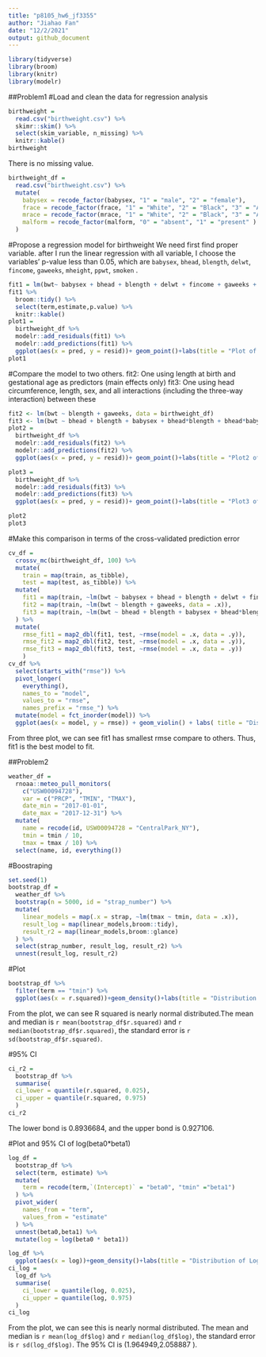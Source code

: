 ```yaml
---
title: "p8105_hw6_jf3355"
author: "Jiahao Fan"
date: "12/2/2021"
output: github_document
---
```


```r
library(tidyverse)
library(broom)
library(knitr)
library(modelr)
```

##Problem1
#Load and clean the data for regression analysis
```r
birthweight =
  read.csv("birthweight.csv") %>% 
  skimr::skim() %>% 
  select(skim_variable, n_missing) %>%
  knitr::kable()
birthweight  
```
There is no missing value.
```r
birthweight_df = 
  read.csv("birthweight.csv") %>% 
  mutate(
    babysex = recode_factor(babysex, "1" = "male", "2" = "female"),
    frace = recode_factor(frace, "1" = "White", "2" = "Black", "3" = "Asian", "4" = "Puerto Rican", "8" = "Other", "9" = "Unkown"),
    mrace = recode_factor(mrace, "1" = "White", "2" = "Black", "3" = "Asian", "4" = "Puerto Rican", "8" = "Other"),
    malform = recode_factor(malform, "0" = "absent", "1" = "present" )
  )
```

#Propose a regression model for birthweight
We need first find proper variable. after I run the linear regression with all variable, I choose the variables' p-value less than 0.05, which are `babysex`, `bhead`, `blength`, `delwt`, `fincome`, `gaweeks`, `mheight`, `ppwt`, `smoken` .
```r
fit1 = lm(bwt~ babysex + bhead + blength + delwt + fincome + gaweeks + mheight + ppwt + smoken, data =birthweight_df)
fit1 %>% 
  broom::tidy() %>% 
  select(term,estimate,p.value) %>% 
  knitr::kable()
plot1 = 
  birthweight_df %>% 
  modelr::add_residuals(fit1) %>% 
  modelr::add_predictions(fit1) %>% 
  ggplot(aes(x = pred, y = resid))+ geom_point()+labs(title = "Plot of Model Residuals against Fitted Values", x = "Fitted Values",y = "Residuals")
plot1
```
#Compare the model to two others.
fit2: One using length at birth and gestational age as predictors (main effects only)
fit3: One using head circumference, length, sex, and all interactions (including the three-way interaction) between these
```r
fit2 <- lm(bwt ~ blength + gaweeks, data = birthweight_df)
fit3 <- lm(bwt ~ bhead + blength + babysex + bhead*blength + bhead*babysex + blength*babysex + bhead*blength*babysex, data = birthweight_df)
plot2 = 
  birthweight_df %>% 
  modelr::add_residuals(fit2) %>% 
  modelr::add_predictions(fit2) %>% 
  ggplot(aes(x = pred, y = resid))+ geom_point()+labs(title = "Plot2 of Model Residuals against Fitted Values", x = "Fitted Values",y = "Residuals")

plot3 = 
  birthweight_df %>% 
  modelr::add_residuals(fit3) %>% 
  modelr::add_predictions(fit3) %>% 
  ggplot(aes(x = pred, y = resid))+ geom_point()+labs(title = "Plot3 of Model Residuals against Fitted Values", x = "Fitted Values",y = "Residuals")

plot2
plot3
```

#Make this comparison in terms of the cross-validated prediction error
```r
cv_df = 
  crossv_mc(birthweight_df, 100) %>% 
  mutate(
    train = map(train, as_tibble),
    test = map(test, as_tibble)) %>% 
  mutate(
    fit1 = map(train, ~lm(bwt ~ babysex + bhead + blength + delwt + fincome + gaweeks + mheight + ppwt + smoken, data = .x)),
    fit2 = map(train, ~lm(bwt ~ blength + gaweeks, data = .x)),
    fit3 = map(train, ~lm(bwt ~ bhead + blength + babysex + bhead*blength + bhead*babysex + blength*babysex + bhead*blength*babysex, data = .x))
  ) %>% 
  mutate(
    rmse_fit1 = map2_dbl(fit1, test, ~rmse(model = .x, data = .y)),
    rmse_fit2 = map2_dbl(fit2, test, ~rmse(model = .x, data = .y)),
    rmse_fit3 = map2_dbl(fit3, test, ~rmse(model = .x, data = .y))
    )
cv_df %>% 
  select(starts_with("rmse")) %>% 
  pivot_longer(
    everything(),
    names_to = "model", 
    values_to = "rmse",
    names_prefix = "rmse_") %>% 
  mutate(model = fct_inorder(model)) %>% 
  ggplot(aes(x = model, y = rmse)) + geom_violin() + labs( title = "Distribution of RMSE Values")
```
From three plot, we can see fit1 has smallest rmse compare to others.
Thus, fit1 is the best model to fit.

##Problem2
```r
weather_df = 
  rnoaa::meteo_pull_monitors(
    c("USW00094728"),
    var = c("PRCP", "TMIN", "TMAX"), 
    date_min = "2017-01-01",
    date_max = "2017-12-31") %>%
  mutate(
    name = recode(id, USW00094728 = "CentralPark_NY"),
    tmin = tmin / 10,
    tmax = tmax / 10) %>%
  select(name, id, everything())
```
#Boostraping
```r
set.seed(1)
bootstrap_df = 
  weather_df %>% 
  bootstrap(n = 5000, id = "strap_number") %>% 
  mutate(
    linear_models = map(.x = strap, ~lm(tmax ~ tmin, data = .x)),
    result_log = map(linear_models,broom::tidy),
    result_r2 = map(linear_models,broom::glance)
  ) %>% 
  select(strap_number, result_log, result_r2) %>% 
  unnest(result_log, result_r2)
```
#Plot
```r
bootstrap_df %>% 
  filter(term == "tmin") %>% 
  ggplot(aes(x = r.squared))+geom_density()+labs(title = "Distribution of R Squared")
```
From the plot, we can see R squared is nearly normal distributed.The mean and median is `r mean(bootstrap_df$r.squared)` and `r median(bootstrap_df$r.squared)`, the standard error is `r sd(bootstrap_df$r.squared)`.

#95% CI
```r
ci_r2 = 
  bootstrap_df %>% 
  summarise(
  ci_lower = quantile(r.squared, 0.025),
  ci_upper = quantile(r.squared, 0.975)
  )
ci_r2
```
The lower bond is 0.8936684, and the upper bond is 0.927106.

#Plot and 95% CI of log(beta0*beta1)
```r
log_df = 
  bootstrap_df %>% 
  select(term, estimate) %>% 
  mutate(
    term = recode(term,`(Intercept)` = "beta0", "tmin" ="beta1")
  ) %>% 
  pivot_wider(
    names_from = "term",
    values_from = "estimate"
  ) %>% 
  unnest(beta0,beta1) %>%
  mutate(log = log(beta0 * beta1))

log_df %>% 
  ggplot(aes(x = log))+geom_density()+labs(title = "Distribution of Log(beta0*beta1)")
ci_log = 
  log_df %>% 
  summarise(
    ci_lower = quantile(log, 0.025),
    ci_upper = quantile(log, 0.975)
  )
ci_log
```
From the plot, we can see this is nearly normal distributed. The mean and median is `r mean(log_df$log)` and `r median(log_df$log)`, the standard error is `r sd(log_df$log)`. The 95% CI is (1.964949,2.058887		).


